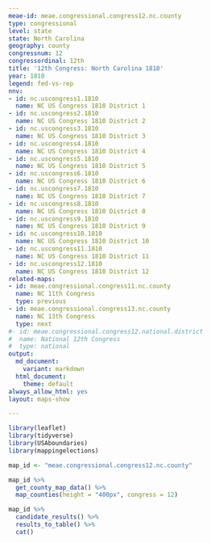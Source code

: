 ```yaml
---
meae-id: meae.congressional.congress12.nc.county
type: congressional
level: state
state: North Carolina
geography: county
congressnum: 12
congressordinal: 12th
title: '12th Congress: North Carolina 1810'
year: 1810
legend: fed-vs-rep
nnv:
- id: nc.uscongress1.1810
  name: NC US Congress 1810 District 1
- id: nc.uscongress2.1810
  name: NC US Congress 1810 District 2
- id: nc.uscongress3.1810
  name: NC US Congress 1810 District 3
- id: nc.uscongress4.1810
  name: NC US Congress 1810 District 4
- id: nc.uscongress5.1810
  name: NC US Congress 1810 District 5
- id: nc.uscongress6.1810
  name: NC US Congress 1810 District 6
- id: nc.uscongress7.1810
  name: NC US Congress 1810 District 7
- id: nc.uscongress8.1810
  name: NC US Congress 1810 District 8
- id: nc.uscongress9.1810
  name: NC US Congress 1810 District 9
- id: nc.uscongress10.1810
  name: NC US Congress 1810 District 10
- id: nc.uscongress11.1810
  name: NC US Congress 1810 District 11
- id: nc.uscongress12.1810
  name: NC US Congress 1810 District 12
related-maps:
- id: meae.congressional.congress11.nc.county
  name: NC 11th Congress
  type: previous
- id: meae.congressional.congress13.nc.county
  name: NC 13th Congress
  type: next
#- id: meae.congressional.congress12.national.district
#  name: National 12th Congress
#  type: national
output:
  md_document:
    variant: markdown
  html_document:
    theme: default
always_allow_html: yes
layout: maps-show

---
```


```r
library(leaflet)
library(tidyverse)
library(USAboundaries)
library(mappingelections)

map_id <- "meae.congressional.congress12.nc.county"
```

<div class="map">

```r
map_id %>%
  get_county_map_data() %>%
  map_counties(height = "400px", congress = 12)
```

</div>

<div class="results-table">

```r
map_id %>%
  candidate_results() %>%
  results_to_table() %>%
  cat()
```

</div>
